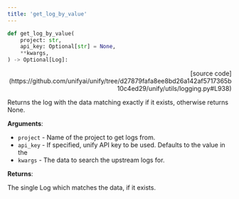 ```yaml
---
title: 'get_log_by_value'
---
```


```python
def get_log_by_value(
    project: str,
    api_key: Optional[str] = None,
    **kwargs,
) -> Optional[Log]:
```

<p align="right">[source code](https://github.com/unifyai/unify/tree/d27879fafa8ee8bd26a142af5717365b10c4ed29/unify/utils/logging.py#L938)</p>

Returns the log with the data matching exactly if it exists,
otherwise returns None.

**Arguments**:

- `project` - Name of the project to get logs from.
- `api_key` - If specified, unify API key to be used. Defaults to the value in the
- `kwargs` - The data to search the upstream logs for.



**Returns**:

The single Log which matches the data, if it exists.